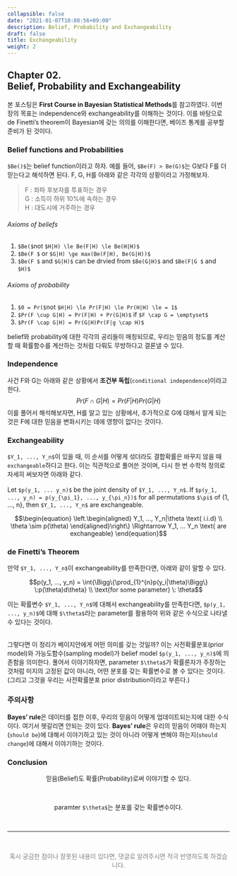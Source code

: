 ```yaml
---
collapsible: false
date: "2021-01-07T10:08:56+09:00"
description: Belief, Probability and Exchangeability
draft: false
title: Exchangeability
weight: 2
---
```


## Chapter 02. <br> Belief, Probability and Exchangeability
본 포스팅은 **First Course in Bayesian Statistical Methods**를 참고하였다.
이번 장의 목표는 independence와 exchangeability를 이해하는 것이다. 이를 바탕으로 de Finetti's theorem이 Bayesian에 갖는 의의를 이해한다면, 베이즈 통계를 공부할 준비가 된 것이다.

### Belief functions and Probabilities
`$Be()$`는 belief function이라고 하자. 예를 들어, `$Be(F) > Be(G)$`는  G보다 F를 더 믿는다고 해석하면 된다. F, G, H를 아래와 같은 각각의 상황이라고 가정해보자.

> F : 좌파 후보자를 투표하는 경우 <br>
G : 소득이 하위 10%에 속하는 경우 <br>
H : 대도시에 거주하는 경우

###### Axioms of beliefs
1. `$Be($`not `$H|H) \le Be(F|H) \le Be(H|H)$`
2. `$Be(F $` or `$G|H) \ge max(Be(F|H), Be(G|H))$`
3. `$Be(F $` and `$G|H)$` can be drvied from `$Be(G|H)$` and `$Be(F|G $` and `$H)$`

###### Axioms of probability
1. `$0 = Pr($`not `$H|H) \le Pr(F|H) \le Pr(H|H) \le = 1$`
2. `$Pr(F \cup G|H) = Pr(F|H) + Pr(G|H)$` if `$F \cap G = \emptyset$`
3. `$Pr(F \cap G|H) = Pr(G|H)Pr(F|g \cap H)$`

belief와 probability에 대한 각각의 공리들이 매칭되므로, 우리는 믿음의 정도를 계산할 때 확률함수를 계산하는 것처럼 다뤄도 무방하다고 결론낼 수 있다.

### Independence
사건 F와 G는 아래와 같은 상황에서 **조건부 독립**(`conditional independence`)이라고 한다.
$$Pr(F \cap G|H) = Pr(F|H)Pr(G|H)$$
이를 풀어서 해석해보자면, H를 알고 있는 상황에서, 추가적으로 G에 대해서 알게 되는 것은 F에 대한 믿음을 변화시키는 데에 영향이 없다는 것이다.

### Exchangeability
`$Y_1, ..., Y_n$`이 있을 때, 이 순서를 어떻게 섞더라도 결합확률은 바꾸지 않을 때 `exchangeable`하다고 한다. 이는 직관적으로 풀어쓴 것이며, 다시 한 번 수학적 정의로 자세히 써보자면 아래와 같다.
<br> <br>
Let `$p(y_1, ... y_n)$` be the joint density of `$Y_1, ..., Y_n$`. If `$p(y_1, ..., y_n) = p(y_{\pi_1}, ..., y_{\pi_n})$` for all permutations `$\pi$` of {1, ..., n}, then `$Y_1, ..., Y_n$` are exchangeable.

$$\begin{equation}
  \left.\begin{aligned}
  Y_1, ..., Y_n|\theta \text{ i.i.d} \\ 
  \theta \sim p(\theta)
\end{aligned}\right\} \Rightarrow Y_1, ... Y_n \text{ are exchangeable}
\end{equation}$$

### de Finetti's Theorem
만약 `$Y_1, ..., Y_n$`이 exchangeability를 만족한다면, 아래와 같이 말할 수 있다.

$$p(y_1, ..., y_n) = \int{\Bigg\{\prod_{1}^{n}p(y_i|\theta)\Bigg\} \:p(\theta)d\theta} \\
\text{for some parameter} \: \theta$$

이는 확률변수 `$Y_1, ..., Y_n$`에 대해서 exchangeability를 만족한다면, `$p(y_1, ..., y_n)$`에 대해 `$\theta$`라는 parameter를 활용하여 위와 같은 수식으로 나타낼 수 있다는 것이다. <br> <br>

그렇다면 이 정리가 베이지안에게 어떤 의미를 갖는 것일까? 이는 사전확률분포(prior model)와 가능도함수(sampling model)가 belief model `$p(y_1, ..., y_n)$`에 의존함을 의미한다. 풀어서 이야기하자면, parameter `$\theta$`가 확률론자가 주장하는 것처럼 미지의 고정된 값이 아니라, 어떤 분포를 갖는 확률변수로 볼 수 있다는 것이다. (그리고 그것을 우리는 사전확률분포 prior distribution이라고 부른다.)

### 주의사항
**Bayes' rule**은 데이터를 접한 이후, 우리의 믿음이 어떻게 업데이트되는지에 대한 수식이다.
여기서 헷갈리면 안되는 것이 있다. **Bayes' rule**은 우리의 믿음이 어때야 하는지(`should be`)에 대해서 이야기하고 있는 것이 아니라 어떻게 변해야 하는지(`should change`)에 대해서 이야기하는 것이다.

### Conclusion
<p style='text-align: center'> 믿음(Belief)도 확률(Probability)로써 이야기할 수 있다. </p> <br>
<p style='text-align: center'> paramter `$\theta$`는 분포를 갖는 확률변수이다. </p> <br>

---
<br> 
<p style='text-align: center; color:gray'> 혹시 궁금한 점이나 잘못된 내용이 있다면, 댓글로 알려주시면 적극 반영하도록 하겠습니다. </p>

<br>
<br>